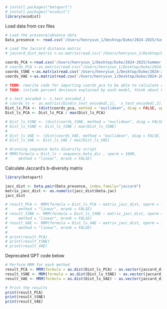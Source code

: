 ```r
# install.packages("betapart")
# install.packages("ecodist")
library(ecodist)
```

Load data from csv files
```r
# Load the presence/absence data
Data_presence <- read.csv('/Users/henrysun_1/Desktop/Duke/2024-2025/Summer 2024/fishics/dim-reduction/presence_absence_data.csv')

# Load the Jaccard distance matrix
# jaccard_dist_matrix <-as.matrix(read.csv('/Users/henrysun_1/Desktop/Duke/2024-2025/Summer 2024/fishics/dim-reduction/jaccard_dist_matrix.csv'))

coords_PCA <-read.csv('/Users/henrysun_1/Desktop/Duke/2024-2025/Summer 2024/fishics/dim-reduction/pca_latent_space.csv')
# coords_PCA <-as.matrix(read.csv('/Users/henrysun_1/Desktop/Duke/2024-2025/Summer 2024/fishics/dim-reduction/pca_latent_space.csv'))
coords_tSNE <-as.matrix(read.csv('/Users/henrysun_1/Desktop/Duke/2024-2025/Summer 2024/fishics/dim-reduction/tsne_latent_space.csv'))
coords_VAE <-as.matrix(read.csv('/Users/henrysun_1/Desktop/Duke/2024-2025/Summer 2024/fishics/dim-reduction/vae_latent_space_info.csv'))

```

```r

# TODO: rewrite code for importing coords_pca to be able to calculate distance matrix for all 3 methods
# TODO: include percent deviance explained by each model, think about how to test parameter sensitivity

# x_test_encoded <- x_test_encoded_1 
# coords_ts <- as.matrix(cbind(x_test_encoded[,1],  x_test_encoded[,2]))
Dist_ls_PCA <- (dist(coords_pca, method = "euclidean", diag = FALSE, upper = TRUE, p = 2))
Dist_ls_PCA <- Dist_ls_PCA / max(Dist_ls_PCA)

# Dist_ls_tSNE <- (dist(coords_tSNE, method = "euclidean", diag = FALSE, upper = TRUE, p = 2))
# Dist_ls_tSNE <- Dist_ls_tSNE / max(Dist_ls_tSNE)
# 
# Dist_ls_VAE <- (dist(coords_VAE, method = "euclidean", diag = FALSE, upper = TRUE, p = 2))
# Dist_ls_VAE <- Dist_ls_VAE / max(Dist_ls_VAE)

# #running sequence beta diversity script
# MRM(formula = Dist_ls ~ sequence_beta_div , nperm = 1000,
#     method = "linear", mrank = FALSE)
```


Calculate Jaccard's b-diversity matrix

```r
library(betapart)

jacc_dist <- beta.pair(Data_presence, index.family="jaccard")
matrix_jacc_dist <- as.numeric(jacc_dist$beta.jac)
jacc_dist

# result_PCA <- MRM(formula = Dist_ls_PCA ~ matrix_jacc_dist, nperm = 1000,
#     method = "linear", mrank = FALSE)
# result_tSNE <- MRM(formula = Dist_ls_tSNE ~ matrix_jacc_dist, nperm = 1000,
#     method = "linear", mrank = FALSE)
# result_VAE <- MRM(formula = Dist_ls_VAE ~ matrix_jacc_dist, nperm = 1000,
#     method = "linear", mrank = FALSE)
# 
# print(result_PCA)
# print(result_tSNE)
# print(result_VAE)
```

Deprecated GPT code below
```r

# Perform MRM for each method
result_PCA <- MRM(formula = as.dist(Dist_ls_PCA) ~ as.vector(jaccard_dist_matrix), nperm = 1000)
result_tSNE <- MRM(formula = as.dist(Dist_ls_tSNE) ~ as.vector(jaccard_dist_matrix), nperm = 1000)
result_VAE <- MRM(formula = as.dist(Dist_ls_VAE) ~ as.vector(jaccard_dist_matrix), nperm = 1000)

# Print the results
print(result_PCA)
print(result_tSNE)
print(result_VAE)
```

